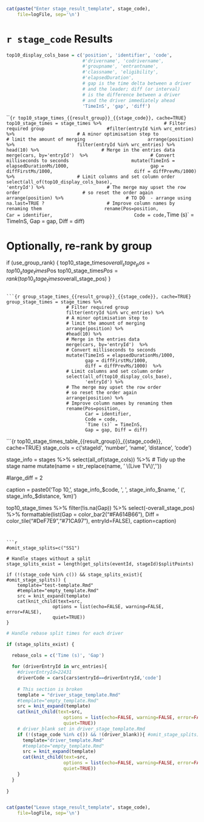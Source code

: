 ```r
cat(paste("Enter stage_result_template", stage_code),
    file=logFile, sep='\n')
```
# `r stage_code` Results

```r
top10_display_cols_base = c('position', 'identifier', 'code',
                            #'drivername', 'codrivername',
                            #'groupname', 'entrantname',
                            #'classname', 'eligibility',
                            #'elapsedDuration',
                            # gap is the time delta between a driver
                            # and the leader; diff (or interval)
                            # is the difference between a driver
                            # and the driver immediately ahead
                            'TimeInS', 'gap', 'diff')
```

```{r top10_stage_times_{{result_group}}_{{stage_code}}, cache=TRUE}
top10_stage_times = stage_times %>%
                      # Filter required group
                      #filter(entryId %in% wrc_entries) %>%
                      # A minor optimisation step to 
                      # limit the amount of merging
                      arrange(position) %>%
                      filter(entryId %in% wrc_entries) %>%
                      head(10) %>%
                      # Merge in the entries data
                      merge(cars, by='entryId')  %>%
                      # Convert milliseconds to seconds
                      mutate(TimeInS = elapsedDurationMs/1000,
                             gap = diffFirstMs/1000,
                             diff = diffPrevMs/1000)  %>%
                      # Limit columns and set column order
                      select(all_of(top10_display_cols_base),
                             'entryId') %>%
                      # The merge may upset the row order
                      # so reset the order again
                      arrange(position) %>%
                      # TO DO  - arrange using na.last=TRUE ?
                      # Improve column names by renaming them
                      rename(Pos=position,
                             Car = identifier,
                             Code = code,
                             `Time (s)` = TimeInS,
                             Gap = gap, Diff = diff)

# Optionally, re-rank by group
if (use_group_rank) {
  top10_stage_times$overall_stage_pos = top10_stage_times$Pos
  top10_stage_times$Pos = rank(top10_stage_times$overall_stage_pos)
}
```

```{r group_stage_times_{{result_group}}_{{stage_code}}, cache=TRUE}
group_stage_times = stage_times %>%
                      # Filter required group
                      filter(entryId %in% wrc_entries) %>%
                      # A minor optimisation step to 
                      # limit the amount of merging
                      arrange(position) %>%
                      #head(10) %>%
                      # Merge in the entries data
                      merge(cars, by='entryId')  %>%
                      # Convert milliseconds to seconds
                      mutate(TimeInS = elapsedDurationMs/1000,
                             gap = diffFirstMs/1000,
                             diff = diffPrevMs/1000)  %>%
                      # Limit columns and set column order
                      select(all_of(top10_display_cols_base),
                             'entryId') %>%
                      # The merge may upset the row order
                      # so reset the order again
                      arrange(position) %>%
                      # Improve column names by renaming them
                      rename(Pos=position,
                             Car = identifier,
                             Code = code,
                             `Time (s)` = TimeInS,
                             Gap = gap, Diff = diff)
```


```{r top10_stage_times_table_{{result_group}}_{{stage_code}}, cache=TRUE}
stage_cols = c('stageId', 'number', 'name', 'distance', 'code')

stage_info = stages %>%
                select(all_of(stage_cols)) %>%
                # Tidy up the stage name
                mutate(name = str_replace(name, ' \\(Live TV\\)', ''))

#large_diff = 2

caption = paste0('Top 10, ', stage_info_$code,
                 ', ', stage_info_$name, ' (',
                 stage_info_$distance, 'km)')

top10_stage_times %>% 
  filter(!is.na(Gap)) %>%
  select(-overall_stage_pos) %>%
  formattable(list(Gap = color_bar2("#FA614B66"),
                   Diff = color_tile("#DeF7E9","#71CA97"),
                   entryId=FALSE), caption=caption)
```


```r
#omit_stage_splits=c("SS1")

# Handle stages without a split
stage_splits_exist = length(get_splits(eventId, stageId)$splitPoints)

if (!(stage_code %in% c()) && stage_splits_exist){ #omit_stage_splits)) {
    template="test-template.Rmd"
    #template="empty_template.Rmd"
    src = knit_expand(template)
    cat(knit_child(text=src,
                 options = list(echo=FALSE, warning=FALSE, error=FALSE),
                 quiet=TRUE))
}

```

```r
# Handle rebase split times for each driver

if (stage_splits_exist) {
  
  rebase_cols = c('Time (s)', 'Gap')

  for (driverEntryId in wrc_entries){
    #driverEntryId=22431
    driverCode = cars[cars$entryId==driverEntryId,'code']
  
    # This section is broken
    template = "driver_stage_template.Rmd"
    #template="empty_template.Rmd"
    src = knit_expand(template)
    cat(knit_child(text=src,
                     options = list(echo=FALSE, warning=FALSE, error=FALSE),
                     quiet=TRUE))
    # driver_blank set in driver_stage_template.Rmd
    if (!(stage_code %in% c()) && !(driver_blank)){ #omit_stage_splits)) {
      template="driver_template.Rmd"
      #template="empty_template.Rmd"
      src = knit_expand(template)
      cat(knit_child(text=src,
                     options = list(echo=FALSE, warning=FALSE, error=FALSE),
                     quiet=TRUE))
    }
  }
  
}



```

```r
cat(paste("Leave stage_result_template", stage_code),
    file=logFile, sep='\n')
```

